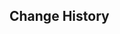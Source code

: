 {{Repertoire of Myriad Melodies Score
|name        = Dance of Aphros
|image       = Repertoire of Myriad Melodies Cover 06.png
|album       = Mondstadt: City of Winds and Idylls
|order       = 7
|region      = Mondstadt
|character   = Eula
|soundtrack  = Dance of Aphros
|bpm         = 125
|duration    = 1m 52s
|level_1     = Normal
|stars_1     = 2
|reward_1    = Repertoire Coins*20
|notes_1     = 152
|level_2     = Hard
|stars_2     = 4
|reward_2    = Repertoire Coins*40
|notes_2     = 205
|level_3     = Pro
|stars_3     = 5
|reward_3    = Repertoire Coins*60
|notes_3     = 253
|level_4     = Legendary
|stars_4     = 7
|notes_4     = 351
}}

==Change History==
{{Change History|5.3}}